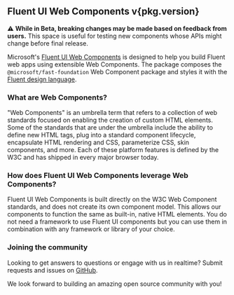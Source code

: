 
<Meta title="Concepts/Introduction" />

<h2>
  Fluent UI Web Components <span>v{pkg.version}</span>
</h2>

⚠️ **While in Beta, breaking changes may be made based on feedback from users.** This space is useful for testing new components whose APIs might change before final release.

Microsoft's [Fluent UI Web Components](https://github.com/microsoft/fluentui/tree/master/packages/web-components) is designed to help you build Fluent web apps using extensible Web Components. The package composes the `@microsoft/fast-foundation` Web Component package and styles it with the [Fluent design language](https://github.com/microsoft/fluentui).

### What are Web Components?

"Web Components" is an umbrella term that refers to a collection of web standards focused on enabling the creation of custom HTML elements. Some of the standards that are under the umbrella include the ability to define new HTML tags, plug into a standard component lifecycle, encapsulate HTML rendering and CSS, parameterize CSS, skin components, and more. Each of these platform features is defined by the W3C and has shipped in every major browser today.

### How does Fluent UI Web Components leverage Web Components?

Fluent UI Web Components is built directly on the W3C Web Component standards, and does not create its own component model. This allows our components to function the same as built-in, native HTML elements. You do not need a framework to use Fluent UI components but you can use them in combination with any framework or library of your choice.

### Joining the community

Looking to get answers to questions or engage with us in realtime? Submit requests and issues on [GitHub](https://github.com/Microsoft/fast/issues/new/choose).

We look forward to building an amazing open source community with you!
